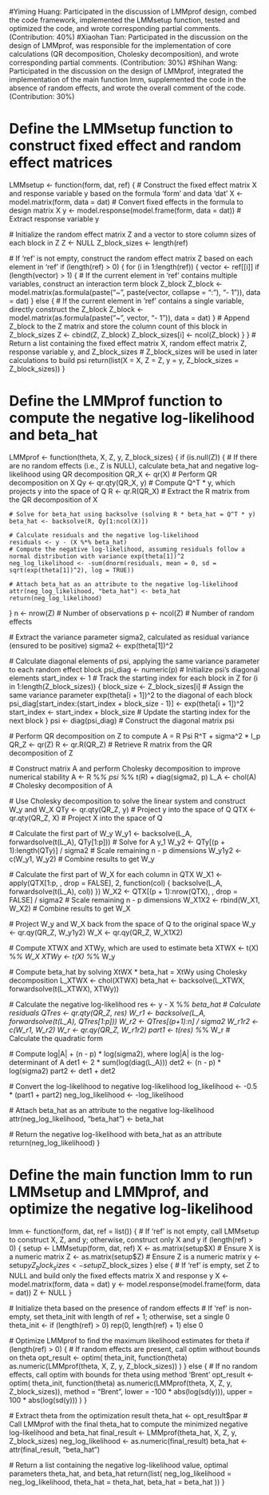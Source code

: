#Yiming Huang: Participated in the discussion of LMMprof design, combed the code framework, implemented the LMMsetup function, tested and optimized the code, and wrote corresponding partial comments. (Contribution: 40%)
#Xiaohan Tian: Participated in the discussion on the design of LMMprof, was responsible for the implementation of core calculations (QR decomposition, Cholesky decomposition), and wrote corresponding partial comments. (Contribution: 30%)
#Shihan Wang: Participated in the discussion on the design of LMMprof, integrated the implementation of the main function lmm, supplemented the code in the absence of random effects, and wrote the overall comment of the code. (Contribution: 30%)

# Define the LMMsetup function to construct fixed effect and random effect matrices
LMMsetup <- function(form, dat, ref) {
  # Construct the fixed effect matrix X and response variable y based on the formula 'form' and data 'dat'
  X <- model.matrix(form, data = dat)  # Convert fixed effects in the formula to design matrix X
  y <- model.response(model.frame(form, data = dat))  # Extract response variable y
  
  # Initialize the random effect matrix Z and a vector to store column sizes of each block in Z
  Z <- NULL
  Z_block_sizes <- length(ref)
  
  # If 'ref' is not empty, construct the random effect matrix Z based on each element in 'ref'
  if (length(ref) > 0) {
    for (i in 1:length(ref)) {
      vector <- ref[[i]]
      if (length(vector) > 1) {
        # If the current element in 'ref' contains multiple variables, construct an interaction term block Z_block
        Z_block <- model.matrix(as.formula(paste("~", paste(vector, collapse = ":"), "- 1")), data = dat)
      } else {
        # If the current element in 'ref' contains a single variable, directly construct the Z_block
        Z_block <- model.matrix(as.formula(paste("~", vector, "- 1")), data = dat)
      }
      # Append Z_block to the Z matrix and store the column count of this block in Z_block_sizes
      Z <- cbind(Z, Z_block)
      Z_block_sizes[i] <- ncol(Z_block)
    }
  }
  # Return a list containing the fixed effect matrix X, random effect matrix Z, response variable y, and Z_block_sizes
  # Z_block_sizes will be used in later calculations to build psi
  return(list(X = X, Z = Z, y = y, Z_block_sizes = Z_block_sizes))
}

# Define the LMMprof function to compute the negative log-likelihood and beta_hat
LMMprof <- function(theta, X, Z, y, Z_block_sizes) {
  if (is.null(Z)) {
    # If there are no random effects (i.e., Z is NULL), calculate beta_hat and negative log-likelihood using QR decomposition
    QR_X <- qr(X)  # Perform QR decomposition on X
    Qy <- qr.qty(QR_X, y)  # Compute Q^T * y, which projects y into the space of Q
    R <- qr.R(QR_X)  # Extract the R matrix from the QR decomposition of X

    # Solve for beta_hat using backsolve (solving R * beta_hat = Q^T * y)
    beta_hat <- backsolve(R, Qy[1:ncol(X)])

    # Calculate residuals and the negative log-likelihood
    residuals <- y - (X %*% beta_hat)
    # Compute the negative log-likelihood, assuming residuals follow a normal distribution with variance exp(theta[1])^2
    neg_log_likelihood <- -sum(dnorm(residuals, mean = 0, sd = sqrt(exp(theta[1])^2), log = TRUE))
    
    # Attach beta_hat as an attribute to the negative log-likelihood
    attr(neg_log_likelihood, "beta_hat") <- beta_hat
    return(neg_log_likelihood)
}
  n <- nrow(Z)  # Number of observations
  p <- ncol(Z)  # Number of random effects
  
  # Extract the variance parameter sigma2, calculated as residual variance (ensured to be positive)
  sigma2 <- exp(theta[1])^2
  
  # Calculate diagonal elements of psi, applying the same variance parameter to each random effect block
  psi_diag <- numeric(p)  # Initialize psi's diagonal elements
  start_index <- 1  # Track the starting index for each block in Z
  for (i in 1:length(Z_block_sizes)) {
    block_size <- Z_block_sizes[i]
    # Assign the same variance parameter exp(theta[i + 1])^2 to the diagonal of each block
    psi_diag[start_index:(start_index + block_size - 1)] <- exp(theta[i + 1])^2
    start_index <- start_index + block_size  # Update the starting index for the next block
  }
  psi <- diag(psi_diag)  # Construct the diagonal matrix psi
  
  # Perform QR decomposition on Z to compute A = R Psi R^T + sigma^2 * I_p
  QR_Z <- qr(Z)
  R <- qr.R(QR_Z)  # Retrieve R matrix from the QR decomposition of Z
  
  # Construct matrix A and perform Cholesky decomposition to improve numerical stability
  A <- R %*% psi %*% t(R) + diag(sigma2, p)
  L_A <- chol(A)  # Cholesky decomposition of A
  
  # Use Cholesky decomposition to solve the linear system and construct W_y and W_X
  QTy <- qr.qty(QR_Z, y)  # Project y into the space of Q
  QTX <- qr.qty(QR_Z, X)  # Project X into the space of Q

  # Calculate the first part of W_y
  W_y1 <- backsolve(L_A, forwardsolve(t(L_A), QTy[1:p]))  # Solve for A y_1
  W_y2 <- QTy[(p + 1):length(QTy)] / sigma2  # Scale remaining n - p dimensions
  W_y1y2 <- c(W_y1, W_y2)  # Combine results to get W_y

  # Calculate the first part of W_X for each column in QTX
  W_X1 <- apply(QTX[1:p, , drop = FALSE], 2, function(col) {
    backsolve(L_A, forwardsolve(t(L_A), col))
  })
  W_X2 <- QTX[(p + 1):nrow(QTX), , drop = FALSE] / sigma2  # Scale remaining n - p dimensions
  W_X1X2 <- rbind(W_X1, W_X2)  # Combine results to get W_X

  # Project W_y and W_X back from the space of Q to the original space
  W_y <- qr.qy(QR_Z, W_y1y2)
  W_X <- qr.qy(QR_Z, W_X1X2)
  
  # Compute XTWX and XTWy, which are used to estimate beta
  XTWX <- t(X) %*% W_X
  XTWy <- t(X) %*% W_y
  
  # Compute beta_hat by solving XtWX * beta_hat = XtWy using Cholesky decomposition
  L_XTWX <- chol(XTWX)
  beta_hat <- backsolve(L_XTWX, forwardsolve(t(L_XTWX), XTWy))

  # Calculate the negative log-likelihood
  res <- y - X %*% beta_hat  # Calculate residuals
  QTres <- qr.qty(QR_Z, res)
  W_r1 <- backsolve(L_A, forwardsolve(t(L_A), QTres[1:p]))
  W_r2 <- QTres[(p+1):n] / sigma2
  W_r1r2 <- c(W_r1, W_r2)
  W_r <- qr.qy(QR_Z, W_r1r2)
  part1 <- t(res) %*% W_r  # Calculate the quadratic form
  
  # Compute log|A| + (n - p) * log(sigma2), where log|A| is the log-determinant of A
  det1 <- 2 * sum(log(diag(L_A)))
  det2 <- (n - p) * log(sigma2)
  part2 <- det1 + det2
  
  # Convert the log-likelihood to negative log-likelihood
  log_likelihood <- -0.5 * (part1 + part2)
  neg_log_likelihood <- -log_likelihood

  # Attach beta_hat as an attribute to the negative log-likelihood
  attr(neg_log_likelihood, "beta_hat") <- beta_hat
  
  # Return the negative log-likelihood with beta_hat as an attribute
  return(neg_log_likelihood)
}

# Define the main function lmm to run LMMsetup and LMMprof, and optimize the negative log-likelihood
lmm <- function(form, dat, ref = list()) {
  # If 'ref' is not empty, call LMMsetup to construct X, Z, and y; otherwise, construct only X and y
  if (length(ref) > 0) {
    setup <- LMMsetup(form, dat, ref)
    X <- as.matrix(setup$X)  # Ensure X is a numeric matrix
    Z <- as.matrix(setup$Z)  # Ensure Z is a numeric matrix
    y <- setup$y
    Z_block_sizes <- setup$Z_block_sizes
  } else {
    # If 'ref' is empty, set Z to NULL and build only the fixed effects matrix X and response y
    X <- model.matrix(form, data = dat)
    y <- model.response(model.frame(form, data = dat))
    Z <- NULL
  }
  
  # Initialize theta based on the presence of random effects
  # If 'ref' is non-empty, set theta_init with length of ref + 1; otherwise, set a single 0
  theta_init <- if (length(ref) > 0) rep(0, length(ref) + 1) else 0
  
  # Optimize LMMprof to find the maximum likelihood estimates for theta
  if (length(ref) > 0) {
    # If random effects are present, call optim without bounds on theta
    opt_result <- optim(
      theta_init, 
      function(theta) as.numeric(LMMprof(theta, X, Z, y, Z_block_sizes))
    )
  } else {
    # If no random effects, call optim with bounds for theta using method 'Brent'
    opt_result <- optim(
      theta_init, 
      function(theta) as.numeric(LMMprof(theta, X, Z, y, Z_block_sizes)),
      method = "Brent",
      lower = -100 * abs(log(sd(y))),
      upper = 100 * abs(log(sd(y)))
    )
  }
  
  # Extract theta from the optimization result
  theta_hat <- opt_result$par
  # Call LMMprof with the final theta_hat to compute the minimized negative log-likelihood and beta_hat
  final_result <- LMMprof(theta_hat, X, Z, y, Z_block_sizes)
  neg_log_likelihood <- as.numeric(final_result)
  beta_hat <- attr(final_result, "beta_hat")
  
  # Return a list containing the negative log-likelihood value, optimal parameters theta_hat, and beta_hat
  return(list(
    neg_log_likelihood = neg_log_likelihood,
    theta_hat = theta_hat,
    beta_hat = beta_hat
  ))
}
